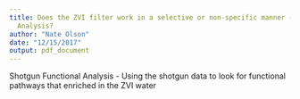```yaml
---
title: Does the ZVI filter work in a selective or non-specific manner - Functional
  Analysis?
author: "Nate Olson"
date: "12/15/2017"
output: pdf_document
---
```


Shotgun Functional Analysis - Using the shotgun data to look for functional pathways that enriched in the ZVI water